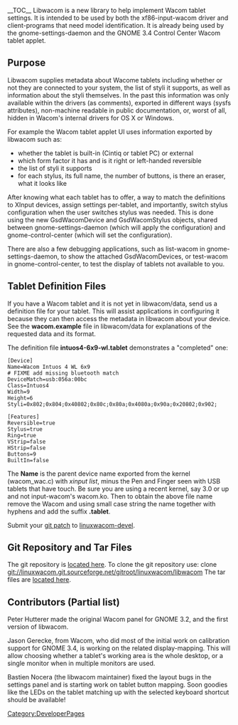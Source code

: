 __TOC__
Libwacom is a new library to help implement Wacom tablet settings.  It is intended to be used by both the xf86-input-wacom driver and client-programs that need model identification. It is already being used by the gnome-settings-daemon and the GNOME 3.4 Control Center Wacom tablet applet.

== Purpose ==
Libwacom supplies metadata about Wacome tablets including whether or not they are connected to your system, the list of styli it supports, as well as information about the styli themselves.  In the past this information was only available within the drivers (as comments), exported in different ways (sysfs attributes), non-machine readable in public documentation, or, worst of all, hidden in Wacom's internal drivers for OS X or Windows.

For example the Wacom tablet applet UI uses information exported by libwacom such as:
* whether the tablet is built-in (Cintiq or tablet PC) or external
* which form factor it has and is it right or left-handed reversible
* the list of styli it supports
* for each stylus, its full name, the number of buttons, is there an eraser, what it looks like

After knowing what each tablet has to offer, a way to match the definitions to XInput devices, assign settings per-tablet, and importantly, switch stylus configuration when the user switches stylus was needed. This is done using the new GsdWacomDevice and GsdWacomStylus objects, shared between gnome-settings-daemon (which will apply the configuration) and gnome-control-center (which will set the configuration).

There are also a few debugging applications, such as list-wacom in gnome-settings-daemon, to show the attached GsdWacomDevices, or test-wacom in gnome-control-center, to test the display of tablets not available to you.

== Tablet Definition Files ==
If you have a Wacom tablet and it is not yet in libwacom/data, send us a definition file for your tablet.  This will assist applications in configuring it because they can then access the metadata in libwacom about your device.  See the '''wacom.example''' file in libwacom/data for explanations of the requested data and its format.

The definition file '''intuos4-6x9-wl.tablet''' demonstrates a "completed" one:
<pre>
[Device]
Name=Wacom Intuos 4 WL 6x9
# FIXME add missing bluetooth match
DeviceMatch=usb:056a:00bc
Class=Intuos4
Width=9
Height=6
Styli=0x802;0x804;0x40802;0x80c;0x80a;0x4080a;0x90a;0x20802;0x902;

[Features]
Reversible=true
Stylus=true
Ring=true
VStrip=false
HStrip=false
Buttons=9
BuiltIn=false
</pre>
The '''Name''' is the parent device name exported from the kernel (wacom_wac.c) with ''xinput list'', minus the Pen and Finger seen with USB tablets that have touch.  Be sure you are using a recent kernel, say 3.0 or up and not input-wacom's wacom.ko.  Then to obtain the above file name remove the Wacom and using small case string the name together with hyphens and add the suffix '''.tablet'''.

Submit your [[Submitting Patches|git patch]] to [https://lists.sourceforge.net/lists/listinfo/linuxwacom-devel linuxwacom-devel].

== Git Repository and Tar Files ==
The git repository is [http://linuxwacom.git.sourceforge.net/git/gitweb.cgi?p=linuxwacom/libwacom;a=summary located here].
To clone the git repository use:  clone git://linuxwacom.git.sourceforge.net/gitroot/linuxwacom/libwacom
The tar files are [http://sourceforge.net/projects/linuxwacom/files/libwacom/ located here].

== Contributors (Partial list) ==
Peter Hutterer made the original Wacom panel for GNOME 3.2, and the first version of libwacom.

Jason Gerecke, from Wacom, who did most of the initial work on calibration support for GNOME 3.4, is working on the related display-mapping. This will allow choosing whether a tablet's working area is the whole desktop, or a single monitor when in multiple monitors are used.

Bastien Nocera (the libwacom maintainer) fixed the layout bugs in the settings panel and is starting work on tablet button mapping. Soon goodies like the LEDs on the tablet matching up with the selected keyboard shortcut should be available!


[[Category:DeveloperPages]]